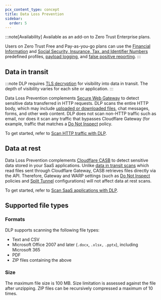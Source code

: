 ```yaml
---
pcx_content_type: concept
title: Data Loss Prevention
sidebar:
  order: 5
---
```



:::note[Availability]
Available as an add-on to Zero Trust Enterprise plans.

Users on Zero Trust Free and Pay-as-you-go plans can use the [Financial Information](/cloudflare-one/policies/data-loss-prevention/dlp-profiles/predefined-profiles/#financial-information) and [Social Security, Insurance, Tax, and Identifier Numbers](/cloudflare-one/policies/data-loss-prevention/dlp-profiles/predefined-profiles/#social-security-insurance-tax-and-identifier-numbers) predefined profiles, [payload logging](/cloudflare-one/policies/data-loss-prevention/dlp-policies/payload-logging/), and [false positive reporting](/cloudflare-one/policies/data-loss-prevention/dlp-policies/#report-false-positives).
:::

<GlossaryDefinition term="Cloudflare Data Loss Prevention (DLP)" />

## Data in transit

:::note
DLP requires [TLS decryption](/cloudflare-one/policies/gateway/http-policies/tls-decryption/) for visibility into data in transit. The depth of visibility varies for each site or application.
:::

Data Loss Prevention complements [Secure Web Gateway](/cloudflare-one/policies/gateway/) to detect sensitive data transferred in HTTP requests. DLP scans the entire HTTP body, which may include [uploaded or downloaded files](#supported-file-types), chat messages, forms, and other web content. DLP does not scan non-HTTP traffic such as email, nor does it scan any traffic that bypasses Cloudflare Gateway (for example, traffic that matches a [Do Not Inspect](/cloudflare-one/policies/gateway/http-policies/#do-not-inspect) policy.

To get started, refer to [Scan HTTP traffic with DLP](/cloudflare-one/policies/data-loss-prevention/dlp-policies/).

## Data at rest

Data Loss Prevention complements [Cloudflare CASB](/cloudflare-one/applications/scan-apps/) to detect sensitive data stored in your SaaS applications. Unlike [data in transit scans](#data-in-transit) which read files sent through Cloudflare Gateway, CASB retrieves files directly via the API. Therefore, Gateway and WARP settings (such as [Do Not Inspect](/cloudflare-one/policies/gateway/http-policies/#do-not-inspect) policies and [Split Tunnel](/cloudflare-one/connections/connect-devices/warp/configure-warp/route-traffic/split-tunnels/) configurations) will not affect data at rest scans.

To get started, refer to [Scan SaaS applications with DLP](/cloudflare-one/applications/scan-apps/casb-dlp/).

## Supported file types

### Formats

DLP supports scanning the following file types:

- Text and CSV
- Microsoft Office 2007 and later (`.docx`, `.xlsx,` `.pptx`), including Microsoft 365
- PDF
- ZIP files containing the above

### Size

The maximum file size is 100 MB. Size limitation is assessed against the file after unzipping. ZIP files can be recursively compressed a maximum of 10 times.

